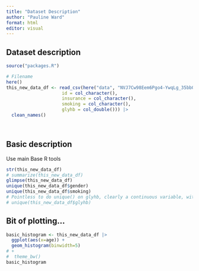 ```yaml
---
title: "Dataset Description"
author: "Pauline Ward"
format: html
editor: visual
---
```


## Dataset description

```r
source("packages.R")
```

```r

# Filename
here()
this_new_data_df <- read_csv(here("data", "NVJ7Cw98Eem6Pgo4-YwqLg_35bb00c00f7c11e9903947c521ebe81a_final-diabetes-data-for-R-_csv_-_2_.csv"),col_types = cols(row_num = col_double(), 
                     id = col_character(), 
                     insurance = col_character(), 
                     smoking = col_character(),
                     glyhb = col_double())) |>
  clean_names()

  
```

## Basic description

Use main Base R tools

```r
str(this_new_data_df)
# summarize(this_new_data_df)
glimpse(this_new_data_df)
unique(this_new_data_df$gender)
unique(this_new_data_df$smoking)
# Pointless to do unique() on glyhb, clearly a continuous variable, with NA values. Will store as a double. 
# unique(this_new_data_df$glyhb)
```

## Bit of plotting...

```r
basic_histogram <- this_new_data_df |> 
  ggplot(aes(x=age)) + 
  geom_histogram(binwidth=5) 
# +
#  theme_bw()
basic_histogram
```
